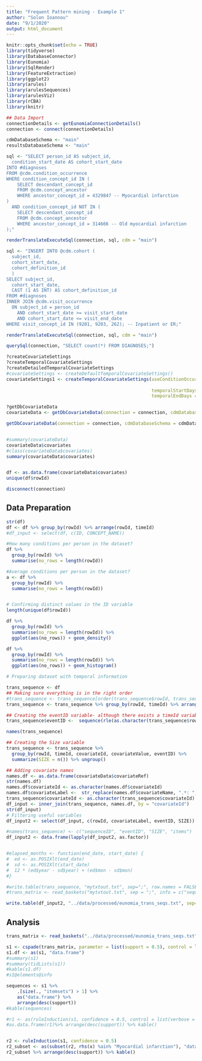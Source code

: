```yaml
---
title: "Frequent Pattern mining - Example 1"
author: "Solon Ioannou"
date: "9/1/2020"
output: html_document
---
```


```r
knitr::opts_chunk$set(echo = TRUE)
library(tidyverse)
library(DatabaseConnector)
library(Eunomia)
library(SqlRender)
library(FeatureExtraction)
library(ggplot2)
library(arules)
library(arulesSequences)
library(arulesViz)
library(rCBA)
library(knitr)
```

```r
## Data Import
connectionDetails <- getEunomiaConnectionDetails()
connection <- connect(connectionDetails)

cdmDatabaseSchema <- "main"
resultsDatabaseSchema <- "main"
```


```r
sql <- "SELECT person_id AS subject_id,
  condition_start_date AS cohort_start_date
INTO #diagnoses
FROM @cdm.condition_occurrence
WHERE condition_concept_id IN (
    SELECT descendant_concept_id
    FROM @cdm.concept_ancestor
    WHERE ancestor_concept_id = 4329847 -- Myocardial infarction
)
  AND condition_concept_id NOT IN (
    SELECT descendant_concept_id
    FROM @cdm.concept_ancestor
    WHERE ancestor_concept_id = 314666 -- Old myocardial infarction
);"

renderTranslateExecuteSql(connection, sql, cdm = "main")
```

```r
sql <- "INSERT INTO @cdm.cohort (
  subject_id, 
  cohort_start_date, 
  cohort_definition_id
  )
SELECT subject_id,
  cohort_start_date,
  CAST (1 AS INT) AS cohort_definition_id
FROM #diagnoses
INNER JOIN @cdm.visit_occurrence
  ON subject_id = person_id
    AND cohort_start_date >= visit_start_date
    AND cohort_start_date <= visit_end_date
WHERE visit_concept_id IN (9201, 9203, 262); -- Inpatient or ER;"

renderTranslateExecuteSql(connection, sql, cdm = "main")
```

```r
querySql(connection, "SELECT count(*) FROM DIAGNOSES;")

```

```r
?createCovariateSettings
?createTemporalCovariateSettings
?createDetailedTemporalCovariateSettings
#covariateSettings <- createDefaultTemporalCovariateSettings()
covariateSettings1 <- createTemporalCovariateSettings(useConditionOccurrence = TRUE, 
                                                      
                                                      temporalStartDays = seq(-(5*365), -1, by = 1) ,
                                                      temporalEndDays = seq(-(5*365)+1, 0, by = 1))

?getDbCovariateData
covariateData <- getDbCovariateData(connection = connection, cdmDatabaseSchema = cdmDatabaseSchema, cohortDatabaseSchema = resultsDatabaseSchema, cohortTable = "diagnoses", rowIdField = "subject_id", covariateSettings = covariateSettings1, cohortTableIsTemp = TRUE)

getDbCovariateData(connection = connection, cdmDatabaseSchema = cdmDatabaseSchema, cohortDatabaseSchema = resultsDatabaseSchema, cohortTable = "diagnoses", rowIdField = "subject_id", covariateSettings = covariateSettings1, cohortTableIsTemp = TRUE)


#summary(covariateData)
covariateData$covariates
#class(covariateData$covariates)
summary(covariateData$covariates)


df <- as.data.frame(covariateData$covariates)
unique(df$rowId)
```

```r
disconnect(connection)
```

## Data Preparation

```r
str(df)
df <- df %>% group_by(rowId) %>% arrange(rowId, timeId)
#df_input <- select(df, c(ID, CONCEPT_NAME))

#How many conditions per person in the dataset?
df %>% 
  group_by(rowId) %>%
  summarise(no_rows = length(rowId))

#Average conditions per person in the dataset?
a <- df %>% 
  group_by(rowId) %>%
  summarise(no_rows = length(rowId))


# Confirming distinct values in the ID variable
length(unique(df$rowId))

df %>% 
  group_by(rowId) %>%
  summarise(no_rows = length(rowId)) %>% 
  ggplot(aes(no_rows)) + geom_density()

df %>% 
  group_by(rowId) %>%
  summarise(no_rows = length(rowId)) %>% 
  ggplot(aes(no_rows)) + geom_histogram()
```


```r
# Preparing dataset with temporal information

trans_sequence <- df
## Making sure everything is in the right order
#trans_sequence <- trans_sequence[order(trans_sequence$rowId, trans_sequence$timeId)]
trans_sequence <- trans_sequence %>% group_by(rowId, timeId) %>% arrange(rowId, timeId) %>% ungroup

## Creating the eventID variable- although there exists a timeId variable given by the getTemporalCovariates function I am creating a new one as I do not know the effect of the numbering of this specific variable yet
trans_sequence$eventID <-  sequence(rle(as.character(trans_sequence$rowId))$lengths)

names(trans_sequence)

## Creating the Size variable
trans_sequence <- trans_sequence %>%
  group_by(rowId, timeId, covariateId, covariateValue, eventID) %>%
  summarize(SIZE = n()) %>% ungroup()

## Adding covariate names 
names.df <- as.data.frame(covariateData$covariateRef)
str(names.df)
names.df$covariateId <- as.character(names.df$covariateId)
names.df$covariateLabel <-  str_replace(names.df$covariateName, ".*: ", "")
trans_sequence$covariateId <- as.character(trans_sequence$covariateId)
df_input <- inner_join(trans_sequence, names.df, by = "covariateId")
str(df_input)
# Filtering useful variables
df_input2 <- select(df_input, c(rowId, covariateLabel, eventID, SIZE))

#names(trans_sequence) <- c("sequenceID", "eventID", "SIZE", "items")
df_input2 <- data.frame(lapply(df_input2, as.factor))


#elapsed_months <- function(end_date, start_date) {
#  ed <- as.POSIXlt(end_date)
#  sd <- as.POSIXlt(start_date)
#  12 * (ed$year - sd$year) + (ed$mon - sd$mon)
#}

#write.table(trans_sequence, "mytxtout.txt", sep=";", row.names = FALSE, col.names = FALSE, quote = FALSE)
#trans_matrix <- read_baskets("mytxtout.txt", sep = ";", info = c("sequenceID","eventID","SIZE"))

```

```r
write.table(df_input2, "../data/processed/eunomia_trans_seqs.txt", sep=";", row.names = FALSE, col.names = FALSE, quote = FALSE)
```

## Analysis

```r
trans_matrix <- read_baskets("../data/processed/eunomia_trans_seqs.txt", sep = ";", info = c("sequenceID","eventID","SIZE", "items"))
```

```r
s1 <- cspade(trans_matrix, parameter = list(support = 0.5), control = list(verbose = TRUE, tidLists = TRUE))
s1.df <- as(s1, "data.frame")
#summary(s1)
#summary(tidLists(s1))
#kable(s1.df)
#s1@elements@info
```

```r
sequences <- s1 %>% 
    .[size(., "itemsets") > 1] %>% 
    as("data.frame") %>% 
    arrange(desc(support))
#kable(sequences) 
```

```r
#r1 <- as(ruleInduction(s1, confidence = 0.5, control = list(verbose = TRUE)), "data.frame")
#as.data.frame(r1)%>% arrange(desc(support)) %>% kable()


r2 <- ruleInduction(s1, confidence = 0.5)
r2_subset <- as(subset(r2, rhs(x) %ain% "Myocardial infarction"), "data.frame")
r2_subset %>% arrange(desc(support)) %>% kable()
```
